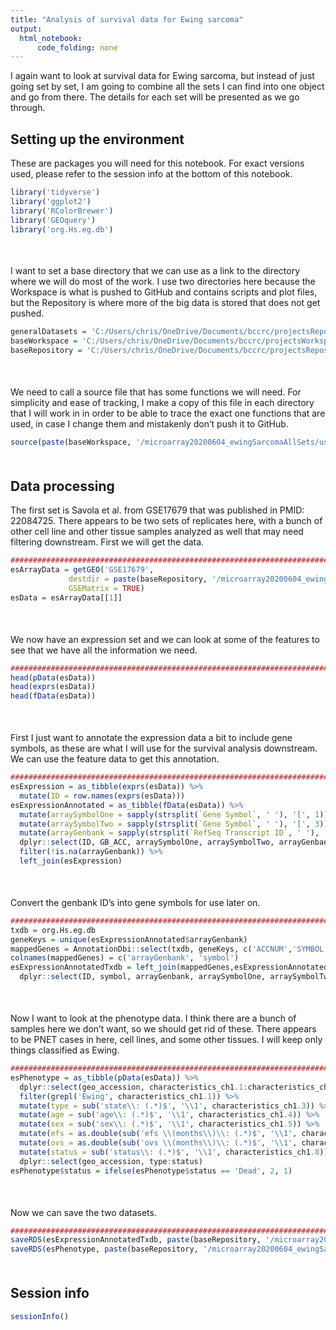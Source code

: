 ```yaml
---
title: "Analysis of survival data for Ewing sarcoma"
output:
  html_notebook:
      code_folding: none
---
```


I again want to look at survival data for Ewing sarcoma, but instead of just going set by set, I am going to combine all the sets I can find into one object and go from there. The details for each set will be presented as we go through.

## Setting up the environment

These are packages you will need for this notebook. For exact versions used, please refer to the session info at the bottom of this notebook.

```r
library('tidyverse')
library('ggplot2')
library('RColorBrewer')
library('GEOquery')
library('org.Hs.eg.db')
```

<div style="margin-bottom:50px;"></div>

I want to set a base directory that we can use as a link to the directory where we will do most of the work. I use two directories here because the Workspace is what is pushed to GitHub and contains scripts and plot files, but the Repository is where more of the big data is stored that does not get pushed.

```r
generalDatasets = 'C:/Users/chris/OneDrive/Documents/bccrc/projectsRepository/generalDatasets'
baseWorkspace = 'C:/Users/chris/OneDrive/Documents/bccrc/projectsWorkspace/sorensenLab/relatedToYbx1'
baseRepository = 'C:/Users/chris/OneDrive/Documents/bccrc/projectsRepository/sorensenLab/relatedToYbx1'
```

<div style="margin-bottom:50px;"></div>

We need to call a source file that has some functions we will need. For simplicity and ease of tracking, I make a copy of this file in each directory that I will work in in order to be able to trace the exact one functions that are used, in case I change them and mistakenly don't push it to GitHub.

```r
source(paste(baseWorkspace, '/microarray20200604_ewingSarcomaAllSets/userDefinedFunctions.R', sep = ''))
```

<div style="margin-bottom:50px;"></div>

## Data processing

The first set is Savola et al. from GSE17679 that was published in PMID: 22084725. There appears to be two sets of replicates here, with a bunch of other cell line and other tissue samples analyzed as well that may need filtering downstream. First we will get the data.

```r
##########################################################################################
esArrayData = getGEO('GSE17679',
             destdir = paste(baseRepository, '/microarray20200604_ewingSarcomaAllSets/', sep = ''),
             GSEMatrix = TRUE)
esData = esArrayData[[1]]
```

<div style="margin-bottom:50px;"></div>

We now have an expression set and we can look at some of the features to see that we have all the information we need.

```r
##################################################################################
head(pData(esData))
head(exprs(esData))
head(fData(esData))
```

<div style="margin-bottom:50px;"></div>

First I just want to annotate the expression data a bit to include gene symbols, as these are what I will use for the survival analysis downstream. We can use the feature data to get this annotation.

```r
##################################################################################
esExpression = as_tibble(exprs(esData)) %>%
  mutate(ID = row.names(exprs(esData)))
esExpressionAnnotated = as_tibble(fData(esData)) %>%
  mutate(arraySymbolOne = sapply(strsplit(`Gene Symbol`, ' '), '[', 1)) %>%
  mutate(arraySymbolTwo = sapply(strsplit(`Gene Symbol`, ' '), '[', 3)) %>%
  mutate(arrayGenbank = sapply(strsplit(`RefSeq Transcript ID`, ' '), '[', 1)) %>%
  dplyr::select(ID, GB_ACC, arraySymbolOne, arraySymbolTwo, arrayGenbank) %>%
  filter(!is.na(arrayGenbank)) %>%
  left_join(esExpression)
```

<div style="margin-bottom:50px;"></div>

Convert the genbank ID's into gene symbols for use later on.

```r
##################################################################################
txdb = org.Hs.eg.db
geneKeys = unique(esExpressionAnnotated$arrayGenbank)
mappedGenes = AnnotationDbi::select(txdb, geneKeys, c('ACCNUM','SYMBOL'), 'ACCNUM')
colnames(mappedGenes) = c('arrayGenbank', 'symbol')
esExpressionAnnotatedTxdb = left_join(mappedGenes,esExpressionAnnotated) %>%
  dplyr::select(ID, symbol, arrayGenbank, arraySymbolOne, arraySymbolTwo, GSM439886:GSM441061)
```

<div style="margin-bottom:50px;"></div>

Now I want to look at the phenotype data. I think there are a bunch of samples here we don't want, so we should get rid of these. There appears to be PNET cases in here, cell lines, and some other tissues. I will keep only things classified as Ewing.

```r
##################################################################################
esPhenotype = as_tibble(pData(esData)) %>%
  dplyr::select(geo_accession, characteristics_ch1.1:characteristics_ch1.8) %>%
  filter(grepl('Ewing', characteristics_ch1.1)) %>%
  mutate(type = sub('state\\: (.*)$', '\\1', characteristics_ch1.3)) %>%
  mutate(age = sub('age\\: (.*)$', '\\1', characteristics_ch1.4)) %>%
  mutate(sex = sub('sex\\: (.*)$', '\\1', characteristics_ch1.5)) %>%
  mutate(efs = as.double(sub('efs \\(months\\)\\: (.*)$', '\\1', characteristics_ch1.6))) %>%
  mutate(ovs = as.double(sub('ovs \\(months\\)\\: (.*)$', '\\1', characteristics_ch1.7))) %>%
  mutate(status = sub('status\\: (.*)$', '\\1', characteristics_ch1.8)) %>%
  dplyr::select(geo_accession, type:status)
esPhenotype$status = ifelse(esPhenotype$status == 'Dead', 2, 1)
```

<div style="margin-bottom:50px;"></div>

Now we can save the two datasets.

```r
##################################################################################
saveRDS(esExpressionAnnotatedTxdb, paste(baseRepository, '/microarray20200604_ewingSarcomaAllSets/dataset_savolaExpression.rds', sep = ''))
saveRDS(esPhenotype, paste(baseRepository, '/microarray20200604_ewingSarcomaAllSets/dataset_savolaPhenotype.rds', sep = ''))
```

<div style="margin-bottom:50px;"></div>

## Session info

```r
sessionInfo()
```
